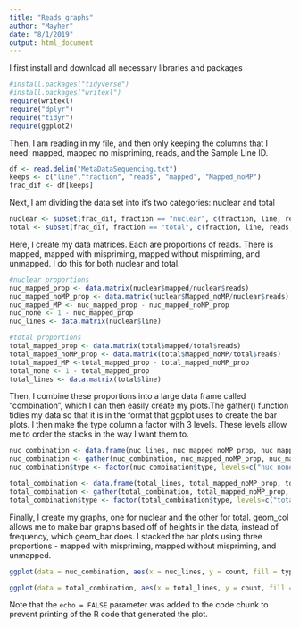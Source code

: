 ```yaml
---
title: "Reads_graphs"
author: "Mayher"
date: "8/1/2019"
output: html_document
---
```


I first install and download all necessary libraries and packages
```r
#install.packages("tidyverse")
#install.packages("writexl")
require(writexl)
require("dplyr")
require("tidyr")
require(ggplot2)
```

Then, I am reading in my file, and then only keeping the columns that I need: mapped, mapped no mispriming, reads, and the Sample Line ID. 
```r
df <- read.delim("MetaDataSequencing.txt")
keeps <- c("line","fraction", "reads", "mapped", "Mapped_noMP")
frac_dif <- df[keeps]
```

Next, I am dividing the data set into it's two categories: nuclear and total
```r
nuclear <- subset(frac_dif, fraction == "nuclear", c(fraction, line, reads, mapped, Mapped_noMP))
total <- subset(frac_dif, fraction == "total", c(fraction, line, reads, mapped, Mapped_noMP))
```

Here, I create my data matrices. Each are proportions of reads. There is mapped, mapped with mispriming, mapped without mispriming, and unmapped. I do this for both nuclear and total. 
```r
#nuclear proportions
nuc_mapped_prop <- data.matrix(nuclear$mapped/nuclear$reads)
nuc_mapped_noMP_prop <- data.matrix(nuclear$Mapped_noMP/nuclear$reads)
nuc_mapped_MP <- nuc_mapped_prop - nuc_mapped_noMP_prop
nuc_none <- 1 - nuc_mapped_prop
nuc_lines <- data.matrix(nuclear$line)

#total proportions
total_mapped_prop <- data.matrix(total$mapped/total$reads)
total_mapped_noMP_prop <- data.matrix(total$Mapped_noMP/total$reads)
total_mapped_MP <-total_mapped_prop - total_mapped_noMP_prop
total_none <- 1 - total_mapped_prop
total_lines <- data.matrix(total$line)
```

Then, I combine these proportions into a large data frame called "combination", which I can then easily create my plots.The gather() function tidies my data so that it is in the format that ggplot uses to create the bar plots. I then make the type column a factor with 3 levels. These levels allow me to order the stacks in the way I want them to. 
```r
nuc_combination <- data.frame(nuc_lines, nuc_mapped_noMP_prop, nuc_mapped_MP, nuc_none)
nuc_combination <- gather(nuc_combination, nuc_mapped_noMP_prop, nuc_mapped_MP, nuc_none, key = "type", value = "count")
nuc_combination$type <- factor(nuc_combination$type, levels=c("nuc_none", "nuc_mapped_MP", "nuc_mapped_noMP_prop"))

total_combination <- data.frame(total_lines, total_mapped_noMP_prop, total_mapped_MP, total_none)
total_combination <- gather(total_combination, total_mapped_noMP_prop, total_mapped_MP, total_none, key = "type", value = "count")
total_combination$type <- factor(total_combination$type, levels=c("total_none", "total_mapped_MP", "total_mapped_noMP_prop"))
```


Finally, I create my graphs, one for nuclear and the other for total. geom_col allows me to make bar graphs based off of heights in the data, instead of frequency, which geom_bar does. I stacked the bar plots using three proportions - mapped with mispriming, mapped without mispriming, and unmapped. 
```r
ggplot(data = nuc_combination, aes(x = nuc_lines, y = count, fill = type)) + geom_col() + theme(axis.text.x = element_text( hjust = 0,vjust = 1, size = 6, angle = 90)) + xlab("lines") + ylab("proportions") + scale_fill_brewer(palette="Dark2", name = "type of read:", labels = c("unmapped", "mapped + MP", "mapped + noMP")) +  ggtitle("nuclear lines vs. proportion")

ggplot(data = total_combination, aes(x = total_lines, y = count, fill = type)) + geom_col() + theme(axis.text.x = element_text( hjust = 0,vjust = 1, size = 6, angle = 90)) + xlab("lines") + ylab("proportions") + scale_fill_brewer(palette="Dark2", name = "type of read:", labels = c("unmapped", "mapped + MP", "mapped + noMP")) +  ggtitle("total lines vs. proportion")


```

Note that the `echo = FALSE` parameter was added to the code chunk to prevent printing of the R code that generated the plot.
```r

```

